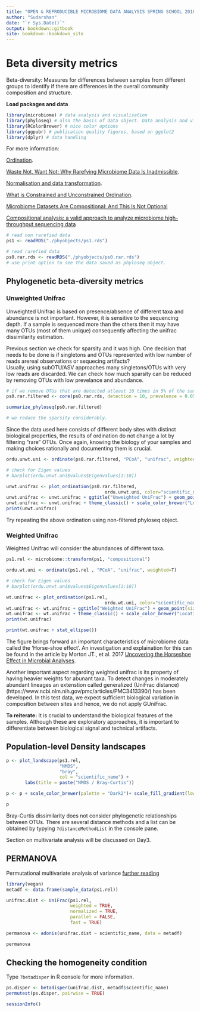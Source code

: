 ---
title: "OPEN & REPRODUCIBLE MICROBIOME DATA ANALYSIS SPRING SCHOOL 2018"
author: "Sudarshan"
date: "`r Sys.Date()`"
output: bookdown::gitbook
site: bookdown::bookdown_site
---

# Beta diversity metrics  

Beta-diversity: Measures for differences between samples from different groups to identify if there are differences in the overall community composition and structure.   

**Load packages and data**  

```{r, warning=FALSE, message=FALSE}

library(microbiome) # data analysis and visualisation
library(phyloseq) # also the basis of data object. Data analysis and visualisation
library(RColorBrewer) # nice color options
library(ggpubr) # publication quality figures, based on ggplot2
library(dplyr) # data handling  

```


For more information:

[Ordination](http://ordination.okstate.edu/overview.htm).  

[Waste Not, Want Not: Why Rarefying Microbiome Data Is Inadmissible](http://journals.plos.org/ploscompbiol/article?id=10.1371/journal.pcbi.1003531).  

[Normalisation and data transformation](https://microbiomejournal.biomedcentral.com/articles/10.1186/s40168-017-0237-y).  

[What is Constrained and Unconstrained Ordination](http://www.davidzeleny.net/anadat-r/doku.php/en:ordination).  

[Microbiome Datasets Are Compositional: And This Is Not Optional](https://www.frontiersin.org/articles/10.3389/fmicb.2017.02224/full)  

[Compositional analysis: a valid approach to analyze microbiome high-throughput sequencing data](http://www.nrcresearchpress.com/doi/full/10.1139/cjm-2015-0821#.WvIJZIiFM2w)  


```{r}

# read non rarefied data
ps1 <- readRDS("./phyobjects/ps1.rds")

# read rarefied data
ps0.rar.rds <- readRDS("./phyobjects/ps0.rar.rds")
# use print option to see the data saved as phyloseq object.

```

## Phylogenetic beta-diversity metrics  

### Unweighted Unifrac  

Unweighted Unifrac is based on presence/absence of different taxa and abundance is not important. However, it is sensitive to the sequencing depth. If a sample is sequenced more than the others then it may have many OTUs (most of them unique) consequently affecting the unifrac dissimilarity estimation.  

Previous section we check for sparsity and it was high. One decision that needs to be done is if singletons and OTUs represented with low number of reads arereal observations or sequecing artifacts?  
Usually, using subOTU/ASV approaches many singletons/OTUs with very low reads are discarded. We can check how much sparsity can be reduced by removing OTUs with low prevelance and abundance.  

```{r}
# if we remove OTUs that are detected atleast 10 times in 5% of the samples
ps0.rar.filtered <- core(ps0.rar.rds, detection = 10, prevalence = 0.05)

summarize_phyloseq(ps0.rar.filtered)

# we reduce the sparsity considerably. 

```

Since the data used here consists of different body sites with distinct biological properties, the results of ordination do not change a lot by filtering "rare" OTUs. Once again, knowing the biology of your samples and making choices rationally and documenting them is crucial.  


```{r}

ordu.unwt.uni <- ordinate(ps0.rar.filtered, "PCoA", "unifrac", weighted=F)

# check for Eigen values 
# barplot(ordu.unwt.uni$values$Eigenvalues[1:10])

unwt.unifrac <- plot_ordination(ps0.rar.filtered, 
                                     ordu.unwt.uni, color="scientific_name") 
unwt.unifrac <- unwt.unifrac + ggtitle("Unweighted UniFrac") + geom_point(size = 2)
unwt.unifrac <- unwt.unifrac + theme_classic() + scale_color_brewer("Location", palette = "Set2")
print(unwt.unifrac)

```

Try repeating the above ordination using non-filtered phyloseq object.  

### Weighted Unifrac  

Weighted Unifrac will consider the abundances of different taxa.  

```{r}

ps1.rel <- microbiome::transform(ps1, "compositional")

ordu.wt.uni <- ordinate(ps1.rel , "PCoA", "unifrac", weighted=T)

# check for Eigen values 
# barplot(ordu.unwt.uni$values$Eigenvalues[1:10])

wt.unifrac <- plot_ordination(ps1.rel, 
                                     ordu.wt.uni, color="scientific_name") 
wt.unifrac <- wt.unifrac + ggtitle("Weighted UniFrac") + geom_point(size = 2)
wt.unifrac <- wt.unifrac + theme_classic() + scale_color_brewer("Location", palette = "Set2")
print(wt.unifrac)

print(wt.unifrac + stat_ellipse())

```

The figure brings forward an important characteristics of microbiome data called the 'Horse-shoe effect'. An investigation and explaination for this can be found in the article by Morton JT., et al. 2017 [Uncovering the Horseshoe Effect in Microbial Analyses](http://msystems.asm.org/content/2/1/e00166-16).   

Another important aspect regarding weighted unifrac is its property of having heavier weights for abunant taxa. To detect changes in moderately abundant lineages an extenstion called generalized (UniFrac distance)(https://www.ncbi.nlm.nih.gov/pmc/articles/PMC3413390/) has been developed. In this test data, we expect sufficient biological variation in composition between sites and hence, we do not apply GUniFrac.  

**To reiterate:** It is crucial to understand the biological features of the samples. Although these are exploratory approaches, it is important to differentiate between biological signal and technical artifacts.  

## Population-level Density landscapes    

```{r}

p <- plot_landscape(ps1.rel, 
                    "NMDS", 
                    "bray", 
                    col = "scientific_name") +
       labs(title = paste("NMDS / Bray-Curtis"))   

p <- p + scale_color_brewer(palette = "Dark2")+ scale_fill_gradient(low = "#e0ecf4", high = "#6e016b") 

p 
```

Bray-Curtis dissimilarity does not consider phylogenetic relationships between OTUs. There are several distance methods and a list can be obtained by typying `?distanceMethodList` in the console pane.   

Section on multivariate analysis will be discussed on Day3.  

## PERMANOVA  

Permutational multivariate analysis of variance [further reading](https://onlinelibrary.wiley.com/doi/10.1002/9781118445112.stat07841)  

```{r}
library(vegan)
metadf <- data.frame(sample_data(ps1.rel))

unifrac.dist <- UniFrac(ps1.rel, 
                        weighted = TRUE, 
                        normalized = TRUE,  
                        parallel = FALSE, 
                        fast = TRUE)

permanova <- adonis(unifrac.dist ~ scientific_name, data = metadf)

permanova

```

## Checking the homogeneity condition  

Type `?betadisper` in R console for more information.  

```{r}

ps.disper <- betadisper(unifrac.dist, metadf$scientific_name)
permutest(ps.disper, pairwise = TRUE)

```


```{r}

sessionInfo()

```





